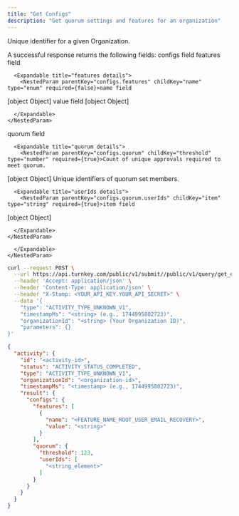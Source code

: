 ```yaml
---
title: "Get Configs"
description: "Get quorum settings and features for an organization"
---
```



<Authorizations />

<H3Bordered text="Body" />

<ParamField body="organizationId" type="string" required={true}>

Unique identifier for a given Organization.
</ParamField>


<H3Bordered text="Response" />
A successful response returns the following fields:

<ResponseField name="configs" type="object" required>
  configs field

  <Expandable title="configs details">
    <NestedParam parentKey="configs" childKey="features" type="array" required={false}>
      features field

      <Expandable title="features details">
        <NestedParam parentKey="configs.features" childKey="name" type="enum" required={false}>name field
[object Object]</NestedParam>
<NestedParam parentKey="configs.features" childKey="value" type="string" required={false}>value field
[object Object]</NestedParam>

      </Expandable>
    </NestedParam>
<NestedParam parentKey="configs" childKey="quorum" type="object" required={false}>
      quorum field

      <Expandable title="quorum details">
        <NestedParam parentKey="configs.quorum" childKey="threshold" type="number" required={true}>Count of unique approvals required to meet quorum.
[object Object]</NestedParam>
<NestedParam parentKey="configs.quorum" childKey="userIds" type="array" required={true}>
      Unique identifiers of quorum set members.

      <Expandable title="userIds details">
        <NestedParam parentKey="configs.quorum.userIds" childKey="item" type="string" required={true}>item field
[object Object]</NestedParam>

      </Expandable>
    </NestedParam>

      </Expandable>
    </NestedParam>

  </Expandable>
</ResponseField>

<RequestExample>

```bash cURL
curl --request POST \
  --url https://api.turnkey.com/public/v1/submit//public/v1/query/get_organization_configs \
  --header 'Accept: application/json' \
  --header 'Content-Type: application/json' \
  --header "X-Stamp: <YOUR_API_KEY.YOUR_API_SECRET>" \
  --data '{
    "type": "ACTIVITY_TYPE_UNKNOWN_V1",
    "timestampMs": "<string> (e.g., 1744995802723)",
    "organizationId": "<string> (Your Organization ID)",
    "parameters": {}
}'
```

</RequestExample>

<ResponseExample>

```json 200
{
  "activity": {
    "id": "<activity-id>",
    "status": "ACTIVITY_STATUS_COMPLETED",
    "type": "ACTIVITY_TYPE_UNKNOWN_V1",
    "organizationId": "<organization-id>",
    "timestampMs": "<timestamp> (e.g., 1744995802723)",
    "result": {
      "configs": {
        "features": [
          {
            "name": "<FEATURE_NAME_ROOT_USER_EMAIL_RECOVERY>",
            "value": "<string>"
          }
        ],
        "quorum": {
          "threshold": 123,
          "userIds": [
            "<string_element>"
          ]
        }
      }
    }
  }
}
```

</ResponseExample>
